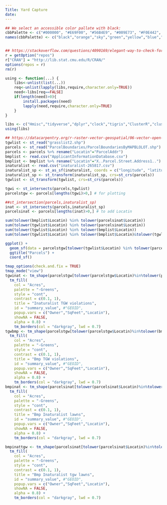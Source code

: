 ```yaml
---
Title: Yard Capture
date: 
---
```


```r
## We select an accessible color pallate with black:
cbbPalette <- c("#000000", "#E69F00", "#56B4E9", "#009E73", "#F0E442", "#0072B2", "#D55E00", "#CC79A7")
names(cbbPalette) <- c("black","orange","sky","green","yellow","blue","red","pink")


## https://stackoverflow.com/questions/4090169/elegant-way-to-check-for-missing-packages-and-install-them
r = getOption("repos") 
r["CRAN"] = "http://lib.stat.cmu.edu/R/CRAN/" 
options(repos = r)
rm(r)

using <- function(...) {
    libs<-unlist(list(...))
    req<-unlist(lapply(libs,require,character.only=TRUE))
    need<-libs[req==FALSE]
    if(length(need)>0){ 
        install.packages(need)
        lapply(need,require,character.only=TRUE)
    }
}

libs <- c("Hmisc","tidyverse","dplyr","clock","tigris","ClusterR","cluster","ggmap","ggplot2","rvest","showtext","sp","sf","tidycensus","tmap","icons","fontawesome")
using(libs)
```



```r

## https://datacarpentry.org/r-raster-vector-geospatial/06-vector-open-shapefile-in-r/
tgwlist <- st_read("grasslist2.shp")
parcels <- st_read("ParcelBoundaries/ParcelBoundariesByMAPBLOLOT.shp")
parcels <- parcels %>% rename("Locatin"="ParcelAddr")
bmplist <- read.csv("ApplicantInformationDatabase.csv")
bmplist <- bmplist %>% rename("Locatin"="X..Parcel.Street.Address1..")
inaturalist <- read.csv("inaturalist-265817.csv")
inaturalist_sp <- st_as_sf(inaturalist, coords = c("longitude", "latitude"), crs = st_crs(tgwlist))
inaturalist_sp <- st_transform(inaturalist_sp, crs=st_crs(parcels))
tgwlist <- st_transform(tgwlist, crs=st_crs(parcels))

tgwi <- st_intersects(parcels,tgwlist)
parcelstgw <- parcels[lengths(tgwi)>0,] # for plotting 

##st_intersection(parcels,inaturalist_sp)
inat <- st_intersects(parcels,inaturalist_sp) 
parcelsinat <- parcels[lengths(inat)>0,] # to add Locatin 

sum(tolower(bmplist$Locatin) %in% tolower(parcelsinat$Locatin))
sum(tolower(tgwlist$Locatin) %in% tolower(parcelsinat$Locatin))
sum(tolower(tgwlist$Locatin) %in% tolower(bmplist$Locatin))
sum(tolower(tgwlist$Locatin) %in% tolower(bmplist$Locatin)&tolower(tgwlist$Locatin) %in% tolower(parcelsinat$Locatin))
```

```r
ggplot() + 
  geom_sf(data = parcelstgw[tolower(tgwlist$Locatin) %in% tolower(parcelsinat$Locatin),], size = 3, color = "black", fill = "cyan1") + 
  ggtitle("Parcels") + 
  coord_sf()
```

```r
tmap_options(check.and.fix = TRUE)
tmap_mode("view")
tgwinat <- tm_shape(parcelstgw[tolower(parcelstgw$Locatin)%in%tolower(parcelsinat$Locatin),], name="inaturalist tgw lawns") +
  tm_fill(
    col = "Acres",
    palette = "-Greens",
    style = "cont",
    contrast = c(0.1, 1),
    title = "Inaturalist TGW violations",
    id = "summary_value", #"GEOID",
    popup.vars = c("Owner","SqFeet","Locatin"),
    showNA = FALSE,
    alpha = 0.8) +
    tm_borders(col = "darkgray", lwd = 0.7)
tgwbmp <- tm_shape(parcelstgw[tolower(parcelstgw$Locatin)%in%tolower(bmplist$Locatin),], name="bmp tgw lawns") +
  tm_fill(
    col = "Acres",
    palette = "-Greens",
    style = "cont",
    contrast = c(0.1, 1),
    title = "Bmp TGW violations",
    id = "summary_value", #"GEOID",
    popup.vars = c("Owner","SqFeet","Locatin"),
    showNA = FALSE,
    alpha = 0.8) +
    tm_borders(col = "darkgray", lwd = 0.7)
bmpinat <- tm_shape(parcelsinat[tolower(parcelsinat$Locatin)%in%tolower(bmplist$Locatin),], name="bmp inaturalist lawns") +
  tm_fill(
    col = "Acres",
    palette = "-Greens",
    style = "cont",
    contrast = c(0.1, 1),
    title = "Bmp Inaturalist lawns",
    id = "summary_value", #"GEOID",
    popup.vars = c("Owner","SqFeet","Locatin"),
    showNA = FALSE,
    alpha = 0.8) +
    tm_borders(col = "darkgray", lwd = 0.7)

bmpinattgw <- tm_shape(parcelsinat[tolower(parcelsinat$Locatin)%in%tolower(bmplist$Locatin)&tolower(parcelsinat$Locatin)%in%tolower(parcelstgw$Locatin),], name="bmp inaturalist tgw lawns") +
  tm_fill(
    col = "Acres",
    palette = "-Greens",
    style = "cont",
    contrast = c(0.1, 1),
    title = "Bmp Inaturalist tgw lawns",
    id = "summary_value", #"GEOID",
    popup.vars = c("Owner","SqFeet","Locatin"),
    showNA = FALSE,
    alpha = 0.8) +
    tm_borders(col = "darkgray", lwd = 0.7)

```
